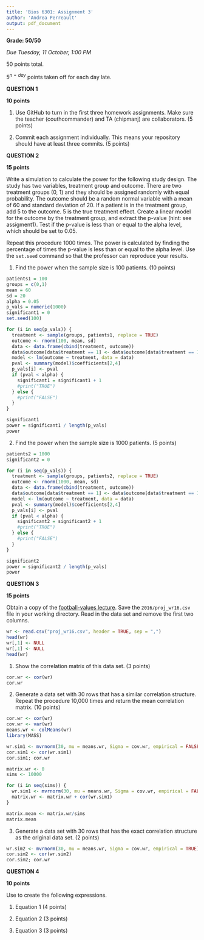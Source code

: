 ```yaml
---
title: 'Bios 6301: Assignment 3'
author: 'Andrea Perreault' 
output: pdf_document
---
```


**Grade: 50/50**

*Due Tuesday, 11 October, 1:00 PM*

50 points total.

$5^{n=day}$ points taken off for each day late.


**QUESTION 1**

**10 points**

1. Use GitHub to turn in the first three homework assignments. Make sure the teacher (couthcommander) and TA (chipmanj) are collaborators. (5 points)

2. Commit each assignment individually.  This means your repository should have at least three commits. (5 points)


**QUESTION 2**

**15 points**

Write a simulation to calculate the power for the following study
design.  The study has two variables, treatment group and outcome.
There are two treatment groups (0, 1) and they should be assigned
randomly with equal probability.  The outcome should be a random normal
variable with a mean of 60 and standard deviation of 20.  If a patient
is in the treatment group, add 5 to the outcome.  5 is the true
treatment effect.  Create a linear model for the outcome by the
treatment group, and extract the p-value (hint: see assigment1).
Test if the p-value is less than or equal to the alpha level, which
should be set to 0.05.

Repeat this procedure 1000 times. The power is calculated by finding
the percentage of times the p-value is less than or equal to the alpha
level.  Use the `set.seed` command so that the professor can reproduce
your results.

1. Find the power when the sample size is 100 patients. (10 points)

```r
patients1 = 100
groups = c(0,1)
mean = 60
sd = 20
alpha = 0.05
p_vals = numeric(1000)
significant1 = 0
set.seed(100)

for (i in seq(p_vals)) {
  treatment <- sample(groups, patients1, replace = TRUE)
  outcome <- rnorm(100, mean, sd)
  data <- data.frame(cbind(treatment, outcome))
  data$outcome[data$treatment == 1] <- data$outcome[data$treatment == 1] + 5
  model <- lm(outcome ~ treatment, data = data)
  pval <- summary(model)$coefficients[2,4]
  p_vals[i] <- pval
  if (pval < alpha) {
    significant1 = significant1 + 1
    #print("TRUE")
  } else {
    #print("FALSE")
  }
}

significant1
power = significant1 / length(p_vals)
power
```

2. Find the power when the sample size is 1000 patients. (5 points)

```r
patients2 = 1000
significant2 = 0

for (i in seq(p_vals)) {
  treatment <- sample(groups, patients2, replace = TRUE)
  outcome <- rnorm(1000, mean, sd)
  data <- data.frame(cbind(treatment, outcome))
  data$outcome[data$treatment == 1] <- data$outcome[data$treatment == 1] + 5
  model <- lm(outcome ~ treatment, data = data)
  pval <- summary(model)$coefficients[2,4]
  p_vals[i] <- pval
  if (pval < alpha) {
    significant2 = significant2 + 1
    #print("TRUE")
  } else {
    #print("FALSE")
  }
}

significant2
power = significant2 / length(p_vals)
power
```


**QUESTION 3**

**15 points**

Obtain a copy of the [football-values lecture](https://github.com/couthcommander/football-values).
Save the `2016/proj_wr16.csv` file in your working directory.  Read
in the data set and remove the first two columns.

```r
wr <- read.csv("proj_wr16.csv", header = TRUE, sep = ",")
head(wr)
wr[,1] <- NULL
wr[,1] <- NULL
head(wr)
```

1. Show the correlation matrix of this data set. (3 points)

```r
cor.wr <- cor(wr)
cor.wr
```

2. Generate a data set with 30 rows that has a similar correlation
structure.  Repeat the procedure 10,000 times and return the mean
correlation matrix. (10 points)

```r
cor.wr <- cor(wr)
cov.wr <- var(wr) 
means.wr <- colMeans(wr)
library(MASS)

wr.sim1 <- mvrnorm(30, mu = means.wr, Sigma = cov.wr, empirical = FALSE)
cor.sim1 <- cor(wr.sim1)
cor.sim1; cor.wr

matrix.wr <- 0
sims <- 10000

for (i in seq(sims)) {
  wr.sim1 <- mvrnorm(30, mu = means.wr, Sigma = cov.wr, empirical = FALSE)
  matrix.wr <- matrix.wr + cor(wr.sim1)
}

matrix.mean <- matrix.wr/sims
matrix.mean
```

3. Generate a data set with 30 rows that has the exact correlation
structure as the original data set. (2 points)

```r
wr.sim2 <- mvrnorm(30, mu = means.wr, Sigma = cov.wr, empirical = TRUE)
cor.sim2 <- cor(wr.sim2)
cor.sim2; cor.wr
```


**QUESTION 4**

**10 points**

Use \LaTeX to create the following expressions.

1. Equation 1 (4 points)


\begin{equation}
 P(B) = \sum_{j} P(B | A_{j}) P(A_{j}),
 \\
 \Rightarrow P(A_{i} | B) = \frac{P(B | A_{i}) P(A_{i})}{\sum_{j} P(B | A_{j}) P(A_{j})}
\end{equation}


2. Equation 2 (3 points)


\begin{equation}
 \hat{f} (\zeta) = \int_\infty^\infty f(x) e^{-2 \pi i x \zeta} \, dx
\end{equation}

3. Equation 3 (3 points)


\begin{equation}
  \textbf{J} = \frac{d\textbf{f}}{d\textbf{x}}
  = \begin{bmatrix} \frac{\partial \textbf{f}}{\partial x_{1}} & \cdots & \frac{\partial \textbf{f}}{\partial x_{n}} \end{bmatrix}
  = \begin{bmatrix} \frac{\partial f}{\partial x_{1}} & \cdots & \frac{\partial f}{\partial x_{n}} \\ \vdots & \ddots & \vdots \\ \frac{\partial fm}{\partial x_{1}} & \cdots & \frac{\partial fm}{\partial x_{n}} \end{bmatrix}
\end{equation}


